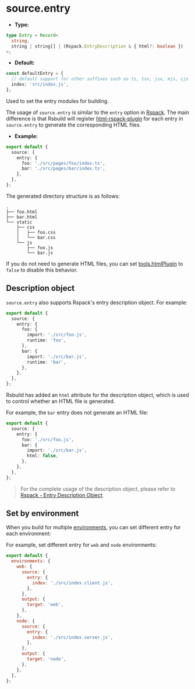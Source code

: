 # source.entry

- **Type:**

```ts
type Entry = Record<
  string,
  string | string[] | (Rspack.EntryDescription & { html?: boolean })
>;
```

- **Default:**

```ts
const defaultEntry = {
  // default support for other suffixes such as ts, tsx, jsx, mjs, cjs
  index: 'src/index.js',
};
```

Used to set the entry modules for building.

The usage of `source.entry` is similar to the `entry` option in [Rspack](https://rspack.dev/config/entry). The main difference is that Rsbuild will register [html-rspack-plugin](https://github.com/rspack-contrib/html-rspack-plugin) for each entry in `source.entry` to generate the corresponding HTML files.

- **Example:**

```ts title="rsbuild.config.ts"
export default {
  source: {
    entry: {
      foo: './src/pages/foo/index.ts',
      bar: './src/pages/bar/index.ts',
    },
  },
};
```

The generated directory structure is as follows:

```text
.
├── foo.html
├── bar.html
└── static
    ├── css
    │   ├── foo.css
    │   └── bar.css
    └── js
        ├── foo.js
        └── bar.js
```

If you do not need to generate HTML files, you can set [tools.htmlPlugin](/config/tools/html-plugin) to `false` to disable this behavior.

## Description object

`source.entry` also supports Rspack's entry description object. For example:

```ts title="rsbuild.config.ts"
export default {
  source: {
    entry: {
      foo: {
        import: './src/foo.js',
        runtime: 'foo',
      },
      bar: {
        import: './src/bar.js',
        runtime: 'bar',
      },
    },
  },
};
```

Rsbuild has added an `html` attribute for the description object, which is used to control whether an HTML file is generated.

For example, the `bar` entry does not generate an HTML file:

```ts title="rsbuild.config.ts"
export default {
  source: {
    entry: {
      foo: './src/foo.js',
      bar: {
        import: './src/bar.js',
        html: false,
      },
    },
  },
};
```

> For the complete usage of the description object, please refer to [Rspack - Entry Description Object](https://rspack.dev/config/entry#entry-description-object).

## Set by environment

When you build for multiple [environments](/config/environments), you can set different entry for each environment:

For example, set different entry for `web` and `node` environments:

```js
export default {
  environments: {
    web: {
      source: {
        entry: {
          index: './src/index.client.js',
        },
      },
      output: {
        target: 'web',
      },
    },
    node: {
      source: {
        entry: {
          index: './src/index.server.js',
        },
      },
      output: {
        target: 'node',
      },
    },
  },
};
```
